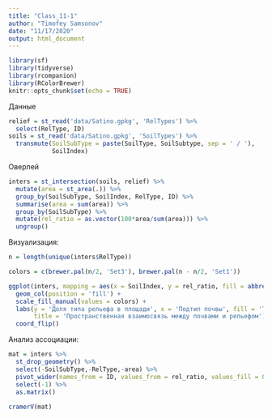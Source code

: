 ```yaml
---
title: "Class_11-1"
author: "Timofey Samsonov"
date: "11/17/2020"
output: html_document
---
```


```r
library(sf)
library(tidyverse)
library(rcompanion)
library(RColorBrewer)
knitr::opts_chunk$set(echo = TRUE)
```

Данные
```r
relief = st_read('data/Satino.gpkg', 'RelTypes') %>% 
  select(RelType, ID)
soils = st_read('data/Satino.gpkg', 'SoilTypes') %>% 
  transmute(SoilSubType = paste(SoilType, SoilSubtype, sep = ' / '),
            SoilIndex)
```
Оверлей
```r
inters = st_intersection(soils, relief) %>% 
  mutate(area = st_area(.)) %>% 
  group_by(SoilSubType, SoilIndex, RelType, ID) %>% 
  summarise(area = sum(area)) %>% 
  group_by(SoilSubType) %>% 
  mutate(rel_ratio = as.vector(100*area/sum(area))) %>% 
  ungroup()
```

Визуализация:
```r
n = length(unique(inters$RelType))

colors = c(brewer.pal(n/2, 'Set3'), brewer.pal(n - n/2, 'Set1'))

ggplot(inters, mapping = aes(x = SoilIndex, y = rel_ratio, fill = abbreviate(RelType, 12))) +
  geom_col(position = 'fill') +
  scale_fill_manual(values = colors) +
  labs(y = 'Доля типа рельефа в площади', x = 'Подтип почвы', fill = 'Тип рельефа',
       title = 'Пространственная взаимосвязь между почвами и рельефом') +
  coord_flip()
```
Анализ ассоциации:
```r
mat = inters %>% 
  st_drop_geometry() %>% 
  select(-SoilSubType,-RelType,-area) %>% 
  pivot_wider(names_from = ID, values_from = rel_ratio, values_fill = 0) %>% 
  select(-1) %>% 
  as.matrix()
  
cramerV(mat)
```



